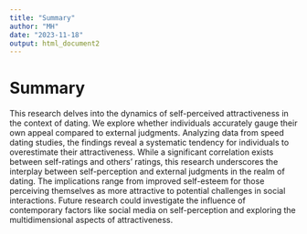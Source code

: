 ```yaml
---
title: "Summary"
author: "MH"
date: "2023-11-18"
output: html_document2
---
```


# Summary

This research delves into the dynamics of self-perceived attractiveness in the context of dating. We explore whether individuals accurately gauge their own appeal compared to external judgments. Analyzing data from speed dating studies, the findings reveal a systematic tendency for individuals to overestimate their attractiveness. While a significant correlation exists between self-ratings and others' ratings, this research underscores the interplay between self-perception and external judgments in the realm of dating. The implications range from improved self-esteem for those perceiving themselves as more attractive to potential challenges in social interactions. Future research could investigate the influence of contemporary factors like social media on self-perception and exploring the multidimensional aspects of attractiveness.
